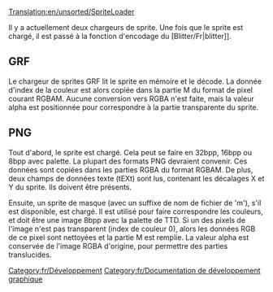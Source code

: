 [[Translation:en/unsorted/SpriteLoader]]


Il y a actuellement deux chargeurs de sprite. Une fois que le sprite est chargé, il est passé à la fonction d'encodage du [Blitter/Fr|blitter]].

== GRF ==

Le chargeur de sprites GRF lit le sprite en mémoire et le décode. La donnée d'index de la couleur est alors copiée dans la partie M du format de pixel courant RGBAM. Aucune conversion vers RGBA n'est faite, mais la valeur alpha est positionnée pour correspondre à la  partie transparente du sprite.

== PNG ==

Tout d'abord, le sprite est chargé. Cela peut se faire en 32bpp, 16bpp ou 8bpp avec palette. La plupart des formats PNG devraient convenir. Ces données sont copiées dans les parties RGBA du format RGBAM. De plus, deux champs de données texte (tEXt) sont lus, contenant les décalages X et Y du sprite. Ils doivent être présents.

Ensuite, un sprite de masque (avec un suffixe de nom de fichier de 'm'), s'il est disponible, est chargé. Il est utilisé pour faire correspondre les couleurs, et doit être une image 8bpp avec la palette de TTD. Si un des pixels de l'image n'est pas transparent (index de couleur 0), alors les données RGB de ce pixel sont nettoyées et la partie M est remplie. La valeur alpha est conservée de l'image RGBA d'origine, pour permettre des parties translucides.

[[Category:fr/Développement]]
[[Category:fr/Documentation de développement graphique]]
